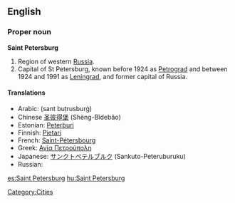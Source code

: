 ==English==
{{wikipedia}}
===Proper noun===
'''Saint Petersburg'''

#Region of western [[Russia]].
#Capital of St Petersburg, known before 1924 as [[Petrograd]] and between 1924 and 1991 as [[Leningrad]], and former capital of Russia.

====Translations====
{{top}}
*Arabic: {{Arab|[[سانت بطرسبرغ]]}} (sant buṭrusburġ)
*Chinese [[圣彼得堡]] (Shèng-Bǐdebǎo)
*Estonian: [[Peterburi]]
*Finnish: [[Pietari]]
*French: [[Saint-Pétersbourg]]
*Greek: [[Αγία Πετρούπολη]]
*Japanese: [[サンクトペテルブルク]] (Sankuto-Peteruburuku)
*Russian: {{t|ru|Санкт-Петербург|tr=Sankt-Peterbúrg}}
{{bottom}}

[[Category:Cities]]

[[es:Saint Petersburg]]
[[hu:Saint Petersburg]]